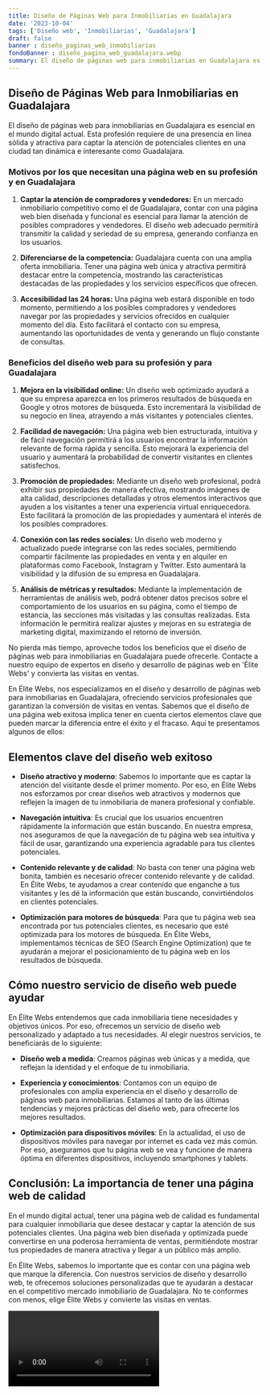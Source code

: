 ```yaml
---
title: Diseño de Páginas Web para Inmobiliarias en Guadalajara
date: '2023-10-04'
tags: ['Diseño web', 'Inmobiliarias', 'Guadalajara']
draft: false
banner : diseño_paginas_web_inmobiliarias
fondoBanner : diseño_pagina_web_guadalajara.webp
summary: El diseño de páginas web para inmobiliarias en Guadalajara es esencial en el mundo digital actual. Esta profesión requiere de una presencia en línea sólida y atractiva para captar la atención de potenciales clientes en una ciudad tan dinámica e interesante como Guadalajara. 
---
```


## **Diseño de Páginas Web para Inmobiliarias en Guadalajara**

El diseño de páginas web para inmobiliarias en Guadalajara es esencial en el mundo digital actual. Esta profesión requiere de una presencia en línea sólida y atractiva para captar la atención de potenciales clientes en una ciudad tan dinámica e interesante como Guadalajara. 

### **Motivos por los que necesitan una página web en su profesión y en Guadalajara**

1. **Captar la atención de compradores y vendedores:** En un mercado inmobiliario competitivo como el de Guadalajara, contar con una página web bien diseñada y funcional es esencial para llamar la atención de posibles compradores y vendedores. El diseño web adecuado permitirá transmitir la calidad y seriedad de su empresa, generando confianza en los usuarios.

2. **Diferenciarse de la competencia:** Guadalajara cuenta con una amplia oferta inmobiliaria. Tener una página web única y atractiva permitirá destacar entre la competencia, mostrando las características destacadas de las propiedades y los servicios específicos que ofrecen.

3. **Accesibilidad las 24 horas:** Una página web estará disponible en todo momento, permitiendo a los posibles compradores y vendedores navegar por las propiedades y servicios ofrecidos en cualquier momento del día. Esto facilitará el contacto con su empresa, aumentando las oportunidades de venta y generando un flujo constante de consultas.

### **Beneficios del diseño web para su profesión y para Guadalajara**

1. **Mejora en la visibilidad online:** Un diseño web optimizado ayudará a que su empresa aparezca en los primeros resultados de búsqueda en Google y otros motores de búsqueda. Esto incrementará la visibilidad de su negocio en línea, atrayendo a más visitantes y potenciales clientes.

2. **Facilidad de navegación:** Una página web bien estructurada, intuitiva y de fácil navegación permitirá a los usuarios encontrar la información relevante de forma rápida y sencilla. Esto mejorará la experiencia del usuario y aumentará la probabilidad de convertir visitantes en clientes satisfechos.

3. **Promoción de propiedades:** Mediante un diseño web profesional, podrá exhibir sus propiedades de manera efectiva, mostrando imágenes de alta calidad, descripciones detalladas y otros elementos interactivos que ayuden a los visitantes a tener una experiencia virtual enriquecedora. Esto facilitará la promoción de las propiedades y aumentará el interés de los posibles compradores.

4. **Conexión con las redes sociales:** Un diseño web moderno y actualizado puede integrarse con las redes sociales, permitiendo compartir fácilmente las propiedades en venta y en alquiler en plataformas como Facebook, Instagram y Twitter. Esto aumentará la visibilidad y la difusión de su empresa en Guadalajara.

5. **Análisis de métricas y resultados:** Mediante la implementación de herramientas de análisis web, podrá obtener datos precisos sobre el comportamiento de los usuarios en su página, como el tiempo de estancia, las secciones más visitadas y las consultas realizadas. Esta información le permitirá realizar ajustes y mejoras en su estrategia de marketing digital, maximizando el retorno de inversión.

No pierda más tiempo, aproveche todos los beneficios que el diseño de páginas web para inmobiliarias en Guadalajara puede ofrecerle. Contacte a nuestro equipo de expertos en diseño y desarrollo de páginas web en 'Élite Webs' y convierta las visitas en ventas.

<GifSeo />

<Cta />

En Élite Webs, nos especializamos en el diseño y desarrollo de páginas web para inmobiliarias en Guadalajara, ofreciendo servicios profesionales que garantizan la conversión de visitas en ventas. Sabemos que el diseño de una página web exitosa implica tener en cuenta ciertos elementos clave que pueden marcar la diferencia entre el éxito y el fracaso. Aquí te presentamos algunos de ellos:

## Elementos clave del diseño web exitoso

- **Diseño atractivo y moderno**: Sabemos lo importante que es captar la atención del visitante desde el primer momento. Por eso, en Élite Webs nos esforzamos por crear diseños web atractivos y modernos que reflejen la imagen de tu inmobiliaria de manera profesional y confiable.

- **Navegación intuitiva**: Es crucial que los usuarios encuentren rápidamente la información que están buscando. En nuestra empresa, nos aseguramos de que la navegación de tu página web sea intuitiva y fácil de usar, garantizando una experiencia agradable para tus clientes potenciales.

- **Contenido relevante y de calidad**: No basta con tener una página web bonita, también es necesario ofrecer contenido relevante y de calidad. En Élite Webs, te ayudamos a crear contenido que enganche a tus visitantes y les dé la información que están buscando, convirtiéndolos en clientes potenciales.

- **Optimización para motores de búsqueda**: Para que tu página web sea encontrada por tus potenciales clientes, es necesario que esté optimizada para los motores de búsqueda. En Élite Webs, implementamos técnicas de SEO (Search Engine Optimization) que te ayudarán a mejorar el posicionamiento de tu página web en los resultados de búsqueda.

## Cómo nuestro servicio de diseño web puede ayudar

En Élite Webs entendemos que cada inmobiliaria tiene necesidades y objetivos únicos. Por eso, ofrecemos un servicio de diseño web personalizado y adaptado a tus necesidades. Al elegir nuestros servicios, te beneficiarás de lo siguiente:

- **Diseño web a medida**: Creamos páginas web únicas y a medida, que reflejan la identidad y el enfoque de tu inmobiliaria.

- **Experiencia y conocimientos**: Contamos con un equipo de profesionales con amplia experiencia en el diseño y desarrollo de páginas web para inmobiliarias. Estamos al tanto de las últimas tendencias y mejores prácticas del diseño web, para ofrecerte los mejores resultados.

- **Optimización para dispositivos móviles**: En la actualidad, el uso de dispositivos móviles para navegar por internet es cada vez más común. Por eso, aseguramos que tu página web se vea y funcione de manera óptima en diferentes dispositivos, incluyendo smartphones y tablets.

## Conclusión: La importancia de tener una página web de calidad

En el mundo digital actual, tener una página web de calidad es fundamental para cualquier inmobiliaria que desee destacar y captar la atención de sus potenciales clientes. Una página web bien diseñada y optimizada puede convertirse en una poderosa herramienta de ventas, permitiéndote mostrar tus propiedades de manera atractiva y llegar a un público más amplio.

En Élite Webs, sabemos lo importante que es contar con una página web que marque la diferencia. Con nuestros servicios de diseño y desarrollo web, te ofrecemos soluciones personalizadas que te ayudarán a destacar en el competitivo mercado inmobiliario de Guadalajara. No te conformes con menos, elige Élite Webs y convierte las visitas en ventas.

<Video />

<CtaBot job='Inmobiliarias' city='Guadalajara'/>

<Gmaps query='Guadalajara+españa+maps' />